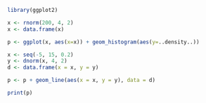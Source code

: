 ```r
library(ggplot2)
```

```r
x <- rnorm(200, 4, 2)
x <- data.frame(x)

p <- ggplot(x, aes(x=x)) + geom_histogram(aes(y=..density..))
```

```r
x <- seq(-5, 15, 0.2)
y <- dnorm(x, 4, 2)
d <- data.frame(x = x, y = y)
```

```r
p <- p + geom_line(aes(x = x, y = y), data = d)
```

```r
print(p)
```
